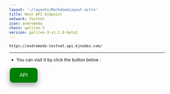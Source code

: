 ```yaml
---
layout: '~/layouts/MarkdownLayout.astro'
title: Rest API Endpoint
network: Testnet
icon: andromeda
chain: galileo-3
version: galileo-3-v1.1.0-beta1
---
```

```
https://andromeda-testnet.api.kjnodes.com/
```
--------------

- You can visit it by click the button below :
<a href="https://andromeda-testnet.api.kjnodes.com/" target="_blank">
  <button style="background-color: green; border: none; color: white; padding: 15px 32px; text-align: center; text-decoration: none; display: inline-block; font-size: 16px; margin: 4px 2px; cursor: pointer; border-radius: 10px; box-shadow: 0 8px 16px 0 rgba(0,0,0,0.2), 0 6px 20px 0 rgba(0,0,0,0.19);" onmouseover="this.style.boxShadow='0 0 0 4px rgba(0,255,0,0.5)'" onmouseout="this.style.boxShadow='0 8px 16px 0 rgba(0,0,0,0.2), 0 6px 20px 0 rgba(0,0,0,0.19)'">API</button>
</a>